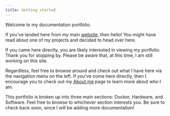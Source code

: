 ```yaml
---
title: Getting started
---
```



Welcome to my documentation portfolio.

If you've landed here from my main [website](https://www.jccpalmer.com), then hello! You might have read about one of my projects and decided to head over here.

If you came here directly, you are likely interested in viewing my portfolio. Thank you for stopping by. Please be aware that, at this time, I am still working on this site.

Regardless, feel free to browse around and check out what I have here via the navigation menu on the left. If you've come here directly, then I encourage you to check out my [About me](about/about-me) page to learn more about who I am.

This portfolio is broken up into three main sections: Docker, Hardware, and Software. Feel free to browse to whichever section interests you. Be sure to check back soon, since I will be adding more documentation!